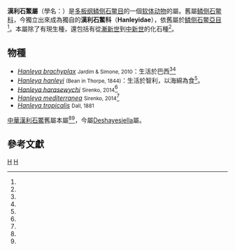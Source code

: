 {{Automatic Taxobox
| taxon = Hanleya
| authority = Gray, 1857
| fossil_range = {{fossil range|[[漸新世|漸新世]]|[[中新世|中新世]]|ref=<ref name=vanBelle1981/>}}
| image = ZooKeys - Hanleya hanleyi.jpg
| image_alt = "Hanleya hanleyi"
| image_caption = ''[[Hanleya_hanleyi|Hanleya hanleyi]]''
| parent_authority=Bergenhayn, 1955
| typetaxon = ''[[Hanleya_hanleyi|Hanleya debilis]]'' Gray, 1857
| synonyms_ref = <ref name=WoRMS_138058 /><ref name="Sirenko 2014" />
| synonyms = 
* ''Chiton (Hanleya)'' Gray, 1857
* ''Hanleyia''（拼字錯誤）
}}

'''漢利石鱉屬'''（學名：{{lang|la|'''''Hanleya'''''}}）是[[多板纲|多板纲]][[鳞侧石鳖目|鳞侧石鳖目]]的一個[[软体动物|软体动物]]的屬。舊屬[[鳞侧石鳖科|鳞侧石鳖科]]，今獨立出來成為獨自的'''漢利石鱉科'''（'''Hanleyidae'''），依舊屬於[[鳞侧石鳖亞目|鳞侧石鳖亞目]]<ref name=WoRMS_138058 />。本屬除了有現生種，還包括有從[[漸新世|漸新世]]到[[中新世|中新世]]的化石種<ref name=vanBelle1981 />。

==物種==
* ''[[Hanleya_brachyplax|Hanleya brachyplax]]'' <small>Jardim & Simone, 2010</small>：生活於巴西<ref name="Stormbus17" /><ref name="ref_" />
* ''[[Hanleya_hanleyi|Hanleya hanleyi]]'' <small>(Bean in Thorpe, 1844)</small>：生活於智利，以海綿為食<ref name="Graham 1955" />。
* ''[[Hanleya_harasewychi|Hanleya harasewychi]]'' <small>Sirenko, 2014</small><ref name="Sirenko 2014" />
* ''[[Hanleya_mediterranea|Hanleya mediterranea]]'' <small>Sirenko, 2014</small><ref name="Sirenko 2014" />
* ''[[Hanleya_tropicalis|Hanleya tropicalis]]'' <small>Dall, 1881</small>

[[中華漢利石鱉|中華漢利石鱉]]舊屬本屬<ref name="Fengshan1990" /><ref name="Kaas 1994" />，今屬[[Deshayesiella|Deshayesiella]]屬。

==參考文獻==
{{reflist |refs=
<ref name="Fengshan1990">{{Cite journal
 | last1 = Xu | first1 = Fengshan | authorlink1 = 徐鳳山
 | year  = 1990
 | title = New genus and species of Polyplacophora (Mollusca) from the East China Sea
 | journal = Chinese Journal of Oceanology and Limnology
 | volume = 8 | issue = 4 | pages = 374–377
 | doi = 10.1007/BF02849683
 | bibcode = 1990ChJOL...8..374X }}</ref>
<ref name="Graham 1955">{{Molluscan diets}}</ref>
<ref name="Kaas 1994">{{Cite book
 | url = http://books.google.ca/books?id=y7o91ulcWXwC&pg=PA29
 | last1 = Kaas      | first1 = P
 | last2 = van Belle | first2 = R. A
 | year = 1994
 | title = Monograph of Living Chitons (Mollusca: Polyplacophora). , Volume 5 Suborder Ischnochitonina: Ischnochitonidae: Ischnochitoninae (concluded), Callistoplacinae; Mopaliidae. Additions to Volumes. 1-4
 | isbn = 9789004100077
 }}</ref>
<ref name="ref_">{{cite journal
 | url = http://www.scielo.br/scielo.php?pid=S0031-10492010004000001&script=sci_arttext&tlng=pt
 | author = 
 | year = 2010
 | title = Redescription of ''Hanleya brachyplax'' (Polyplacophora, Hanleyidae) from the south-southeastern Brazilian coast
 | issn = 0031-1049
 | format = 
 | accessdate = 
 | doi = 10.1590/S0031-10492010004000001
 | pages = 
 | journal = Pap. Avulsos Zool. (São Paulo)
 | volume = 50
 | issue = 40
 | language = en
 | archive-date = 2017-01-10
 | archive-url = https://web.archive.org/web/20170110015846/http://www.scielo.br/scielo.php?pid=S0031-10492010004000001&script=sci_arttext&tlng=pt
 | dead-url = no
 }}</ref>
<ref name="Sirenko 2014">{{cite journal
 |url=http://dx.doi.org/10.1080/00222933.2014.963722
 |last=Sirenko |first=B. 
 |year=2014
 |title=Composition of the genus Hanleya (Mollusca: Polyplacophora: Lepidopleurida), with the description of two new species
 |journal=Journal of Natural History
 |volume=48 |issue=45-48 |pages=2913-2945
 |doi=10.1080/00222933.2014.963722
 |language = en }}</ref>
<ref name="Stormbus17">{{cite journal
 |url=http://www.conchasbrasil.org.br/strombus/fillcookie.asp?file=017p14abs.pdf 
 |last1=Jardim 
 |first1=Jaime 
 |last2=Simone 
 |first2=Luiz Ricardo Lopes 
 |year=2010 
 |title=Corrigenda for the paper "Redescription of Hanleya brachyplax (Polyplacophora, Hanleyidae) from the south-southeastern Brazilian coast 
 |journal=Strombus 
 |volume=17 
 |issue=1-2 
 |pages=14–15 
 |format=[[PDF|PDF]] 
 |deadurl=yes 
 |archiveurl=https://web.archive.org/web/20120528084110/http://www.conchasbrasil.org.br/strombus/fillcookie.asp?file=017p14abs.pdf 
 |archivedate=2012-05-28 
}}</ref>
<ref name=vanBelle1981>{{Fossil chiton catalogue}}</ref>
<ref name=WoRMS_138058>{{cite WoRMS
 |id=138058
 |authorlink=WoRMS
 |last1=Schwabe |first1=Enrico
 |last2=Bouchet |first2=Philippe
 |title=''Hanleya'' <small>Gray, 1857</small>
 |date=2011-10-15 |accessdate=2017-01-09 }}</ref>
}}
{{Taxonbar}}
[[Category:鳞侧石鳖目|H]]
[[Category:_1857年描述的分类群|H]]

{{mollusc-stub}}